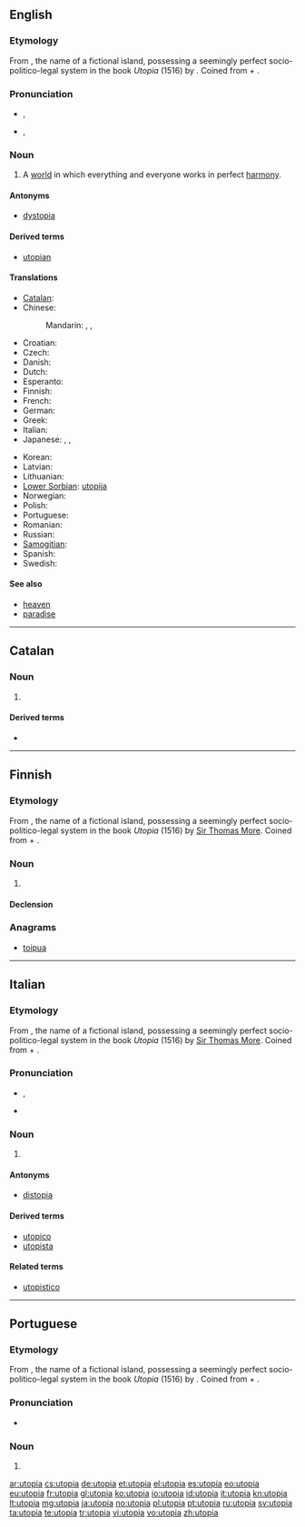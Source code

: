 {{also|Utopia}}
==English==
{{wikipedia|lang=en}}

===Etymology===
From {{etyl|NL.|en}} {{term|Utopia}}, the name of a fictional island, possessing a seemingly perfect socio-politico-legal system in the book ''Utopia'' (1516) by {{w|Sir Thomas More}}. Coined from {{etyl|grc|en}} {{term|οὐ|tr=ou||not, no|lang=grc}} + {{term|τόπος|tr=topos||place, region|lang=grc}}.

===Pronunciation===
* {{a|UK}} {{IPA|/juˈtəʊpɪə/|lang=en}}, {{X-SAMPA|/ju't@UpI@/|lang=en}}
* {{a|US}} {{IPA|/juˈtoʊpiə/|lang=en}}, {{X-SAMPA|/ju'toUpi@/|lang=en}}

===Noun===
{{en-noun}}

# A [[world]] in which everything and everyone works in perfect [[harmony]].

====Antonyms====
* [[dystopia]]

====Derived terms====
* [[utopian]]

====Translations====
{{trans-top|world in perfect harmony}}
* [[Catalan]]: {{t-|ca|utopia|f}}
* Chinese:
*: Mandarin: {{t-|cmn|烏托邦|sc=Hani}}, {{t-|cmn|乌托邦|tr=wūtuōbāng|sc=Hani}}, {{t|zh|桃花源|tr=táohuāyuán|sc=Hani}}
* Croatian: {{t-|hr|utopija|f}}
* Czech: {{t-|cs|utopie|f}}
* Danish: {{t-|da|utopi}}
* Dutch: {{t+|nl|utopie}}
* Esperanto: {{t+|eo|utopio|xs=Esperanto}}
* Finnish: {{t-|fi|utopia}}
* French: {{t+|fr|utopie|f}}
* German: {{t+|de|Utopie|f}}
* Greek: {{t+|el|ουτοπία|f|tr=utopía}}
* Italian: {{t+|it|utopia|f}}
* Japanese: {{t+|ja|理想郷|tr=りそうきょう, risōkyō|sc=Jpan}}, {{t-|ja|ユートピア|tr=yūtopia|sc=Jpan}}, {{t-|ja|黄金世界|tr=おうごんせかい, ōgon sekai|sc=Jpan}}
{{trans-mid}}
* Korean: {{t-|ko|이상향|tr=isanghyang|sc=Hang}}
* Latvian: {{t-|lv|utopija|f}}
* Lithuanian: {{t+|lt|utopija|f}}
* [[Lower Sorbian]]: [[utopija]] {{f}}
* Norwegian: {{t-|no|utopi|m}}
* Polish: {{t+|pl|utopia|f}}
* Portuguese: {{t+|pt|utopia}}
* Romanian: {{t-|ro|utopie|f}}
* Russian: {{t+|ru|утопия|f|tr=utópija}}
* [[Samogitian]]: {{tø|sgs|utuopėjė|f}}
* Spanish: {{t+|es|utopía|f}}
* Swedish: {{t+|sv|utopi|c}}
{{trans-bottom}}

====See also====
* [[heaven]]
* [[paradise]]

----

==Catalan==
{{wikipedia|lang=ca}}

===Noun===
{{ca-noun|f|utopies}}

# {{l|en|utopia}}

====Derived terms====
* {{l|ca|utòpic}}

----

==Finnish==
{{wikipedia|lang=fi}}
{{Finnish index|u}}

===Etymology===
From {{etyl|NL.|fi}} {{term|Utopia}}, the name of a fictional island, possessing a seemingly perfect socio-politico-legal system in the book ''Utopia'' (1516) by [[w:Thomas More|Sir Thomas More]]. Coined from {{etyl|grc|fi}} {{term|οὐ|tr=ou||not, no|lang=grc}} + {{term|τόπος|tr=topos||place, region|lang=grc}}.

===Noun===
{{fi-noun}}

# {{l|en|utopia}}

====Declension====
{{fi-decl-kulkija|utopi}}

===Anagrams===
* [[toipua#Finnish|toipua]]

----

==Italian==
{{wikipedia|lang=it}}

===Etymology===
From {{etyl|NL.|it}} {{term|Utopia}}, the name of a fictional island, possessing a seemingly perfect socio-politico-legal system in the book ''Utopia'' (1516) by [[w:Thomas More|Sir Thomas More]]. Coined from {{etyl|grc|it}} {{term|οὐ|tr=ou||not, no|lang=grc}} + {{term|τόπος|tr=topos||place, region|lang=grc}}.

===Pronunciation===
* {{IPA|/utoːpja/|lang=it}}, {{X-SAMPA|/uto:pja/|lang=it}}
* {{hyphenation|u|to|pì|a|lang=it}}

===Noun===
{{it-noun|utopi|f|a|e}}

# {{l|en|utopia}}

====Antonyms====
* [[distopia]]

====Derived terms====
* [[utopico]]
* [[utopista]]

====Related terms====
* [[utopistico]]

----

==Portuguese==
{{wikipedia|lang=pt}}

===Etymology===
From {{etyl|NL.|pt}} {{term|Utopia}}, the name of a fictional island, possessing a seemingly perfect socio-politico-legal system in the book ''Utopia'' (1516) by {{w|Sir Thomas More}}. Coined from {{etyl|grc|pt}} {{term|οὐ|tr=ou||not, no|lang=grc}} + {{term|τόπος|tr=topos||place, region|lang=grc}}.

===Pronunciation===
* {{hyphenation|u|to|pi|a|lang=pt}}

===Noun===
{{pt-noun|f|utopias}}

# {{l|en|utopia}}

[[ar:utopia]]
[[cs:utopia]]
[[de:utopia]]
[[et:utopia]]
[[el:utopia]]
[[es:utopia]]
[[eo:utopia]]
[[eu:utopia]]
[[fr:utopia]]
[[gl:utopia]]
[[ko:utopia]]
[[io:utopia]]
[[id:utopia]]
[[it:utopia]]
[[kn:utopia]]
[[lt:utopia]]
[[mg:utopia]]
[[ja:utopia]]
[[no:utopia]]
[[pl:utopia]]
[[pt:utopia]]
[[ru:utopia]]
[[sv:utopia]]
[[ta:utopia]]
[[te:utopia]]
[[tr:utopia]]
[[vi:utopia]]
[[vo:utopia]]
[[zh:utopia]]